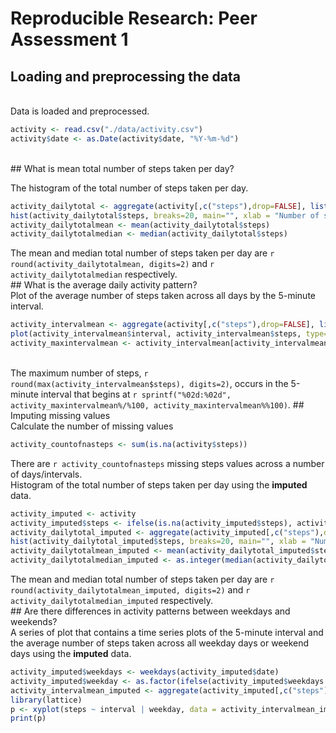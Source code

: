 # Reproducible Research: Peer Assessment 1
  
## Loading and preprocessing the data
<br>
Data is loaded and preprocessed.
```r
activity <- read.csv("./data/activity.csv")
activity$date <- as.Date(activity$date, "%Y-%m-%d")
```
<br>
## What is mean total number of steps taken per day?

The histogram of the total number of steps taken per day.
```r
activity_dailytotal <- aggregate(activity[,c("steps"),drop=FALSE], list(date=activity$date), sum, na.rm=TRUE)
hist(activity_dailytotal$steps, breaks=20, main="", xlab = "Number of steps", ylab = "Frequency")
activity_dailytotalmean <- mean(activity_dailytotal$steps)
activity_dailytotalmedian <- median(activity_dailytotal$steps)
```
The mean and median total number of steps taken per day are `r round(activity_dailytotalmean, digits=2)` and `r activity_dailytotalmedian` respectively.
<br>
## What is the average daily activity pattern?
<br/>
Plot of the average number of steps taken across all days by the 5-minute interval.
```r
activity_intervalmean <- aggregate(activity[,c("steps"),drop=FALSE], list(interval=activity$interval), mean, na.rm=TRUE)
plot(activity_intervalmean$interval, activity_intervalmean$steps, type="l", main = "", xlab = "Interval", ylab = "Number of steps")
activity_maxintervalmean <- activity_intervalmean[activity_intervalmean$steps==max(activity_intervalmean$steps),1]
```
<br>
The maximum number of steps, `r round(max(activity_intervalmean$steps), digits=2)`, occurs in the 5-minute interval that begins at `r sprintf("%02d:%02d", activity_maxintervalmean%/%100, activity_maxintervalmean%%100)`.
## Imputing missing values
<br>
Calculate the number of missing values
```r
activity_countofnasteps <- sum(is.na(activity$steps))
```
There are `r activity_countofnasteps` missing steps values across a number of days/intervals.
<br>
Histogram of the total number of steps taken per day using the **imputed** data.
```r
activity_imputed <- activity
activity_imputed$steps <- ifelse(is.na(activity_imputed$steps), activity_intervalmean[activity_intervalmean$interval==activity$interval,2], activity$steps)
activity_dailytotal_imputed <- aggregate(activity_imputed[,c("steps"),drop=FALSE], list(date=activity$date), sum, na.rm=TRUE)
hist(activity_dailytotal_imputed$steps, breaks=20, main="", xlab = "Number of steps", ylab = "Frequency")
activity_dailytotalmean_imputed <- mean(activity_dailytotal_imputed$steps)
activity_dailytotalmedian_imputed <- as.integer(median(activity_dailytotal_imputed$steps))
```
The mean and median total number of steps taken per day are `r round(activity_dailytotalmean_imputed, digits=2)` and `r activity_dailytotalmedian_imputed` respectively.
<br>
## Are there differences in activity patterns between weekdays and weekends?
<br>
A series of plot that contains a time series plots of the 5-minute interval and the average number of steps taken across all weekday days or weekend days using the **imputed** data.
```r
activity_imputed$weekdays <- weekdays(activity_imputed$date)
activity_imputed$weekday <- as.factor(ifelse(activity_imputed$weekdays %in% c("Saturday", "Sunday"), "weekend", "weekday"))
activity_intervalmean_imputed <- aggregate(activity_imputed[,c("steps"),drop=FALSE], list(interval=activity_imputed$interval, weekday=activity_imputed$weekday), mean, na.rm=TRUE)
library(lattice)
p <- xyplot(steps ~ interval | weekday, data = activity_intervalmean_imputed, type = "l", layout = c(1, 2), main = "", xlab = "Interval", ylab = "Number of steps")
print(p)
```